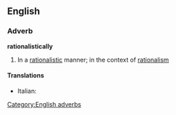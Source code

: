 ==English==

===Adverb===
'''rationalistically'''

# In a [[rationalistic]] manner; in the context of [[rationalism]]

====Translations====
{{top}}
* Italian: {{t-|it|razionalisticamente}}
{{mid}}

{{bottom}}

[[Category:English adverbs]]